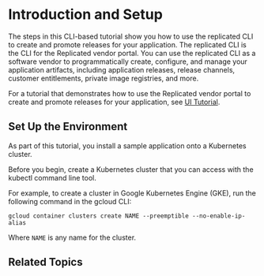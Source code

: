 
# Introduction and Setup

<TutorialIntro/>

The steps in this CLI-based tutorial show you how to use the replicated CLI to create and promote releases for your application. The replicated CLI is the CLI for the Replicated vendor portal. You can use the replicated CLI as a software vendor to programmatically create, configure, and manage your application artifacts, including application releases, release channels, customer entitlements, private image registries, and more.

For a tutorial that demonstrates how to use the Replicated vendor portal to create and promote releases for your application, see [UI Tutorial](tutorial-ui-setup).

<KubernetesTraining/>

## Set Up the Environment

As part of this tutorial, you install a sample application onto a Kubernetes cluster.

Before you begin, create a Kubernetes cluster that you can access with the kubectl command line tool.

For example, to create a cluster in Google Kubernetes Engine (GKE), run the following command in the gcloud CLI:
```
gcloud container clusters create NAME --preemptible --no-enable-ip-alias
```
Where `NAME` is any name for the cluster.

## Related Topics

<RelatedTopics/>
